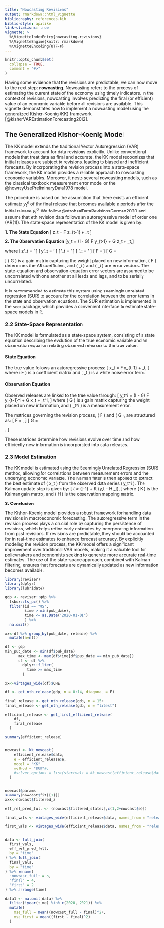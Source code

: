 ```yaml
---
title: "Nowcasting Revisions"
output: rmarkdown::html_vignette
bibliography: references.bib
biblio-style: apalike
link-citations: true
vignette: >
  %\VignetteIndexEntry{nowcasting-revisions}
  %\VignetteEngine{knitr::rmarkdown}
  %\VignetteEncoding{UTF-8}
---
```


```r
knitr::opts_chunk$set(
  collapse = TRUE,
  comment = "#>"
)
```

Having some evidence that the revisions are predictable, we can now move to the next step: **nowcasting**. Nowcasting refers to the process of estimating the current state of the economy using timely indicators. In the context of revisions, nowcasting involves predicting the final (or efficient) value of an economic variable before all revisions are available. This vignette demonstrates how to implement a nowcasting model using the generalized Kishor-Koenig (KK) framework [@kishorVAREstimationForecasting2012].

## The Generalized Kishor-Koenig Model

The KK model extends the traditional Vector Autoregression (VAR) framework to account for data revisions explicitly. Unlike conventional models that treat data as final and accurate, the KK model recognizes that initial releases are subject to revisions, leading to biased and inefficient forecasts. By incorporating the revision process into a state-space framework, the KK model provides a reliable approach to nowcasting economic variables. Moreover, it nests several nowcasting models, such as the classical textbook measurement error model or the @howreyUsePreliminaryData1978 model.

The procedure is based on the assumption that there exists an efficient estimate $y_t^e$ of the final release that becomes available $e$ periods after the initial release $y_t^0$. We follow @strohsalDataRevisionsGerman2020 and assume that $e$th revision data follows an autoregressive model of order one (AR(1)). The state-space representation of the KK model is given by:

**1. The State Equation**
\[ z_t = F z_{t-1} + \nu_t \]

**2. The Observation Equation**
\[y_t = (I - G) F y_{t-1} + G z_t + \epsilon_t,\]

where 
\[ z'_t = \begin{bmatrix} y_{t-e}^e, y_{t-e +1}^e, ...,  y_t^e \end{bmatrix}' \]
\[ y'_t = \begin{bmatrix} y_{t-e}^e, y_{t-e +1}^{e-1}, ...,  y_t^0 \end{bmatrix}' \]
\[ \nu'_t = \begin{bmatrix} 0, 0, ...,  \nu_{0,t} \end{bmatrix}' \]
\[ \epsilon'_t = \begin{bmatrix} 0, \epsilon_{e-1,t}, ...,  \epsilon_{1,t}, \epsilon_{0,t} \end{bmatrix}' \]
\[
F = \begin{bmatrix} 0 & 1 & 0 & \dots & 0 \\
                      0 & 0 & 1 & \dots & 0 \\
                      \vdots & \vdots & \vdots & \ddots & \vdots \\
                      0 & 0 & 0 & \dots & 1 \\
                      0 & 0 & 0 & \dots & F_0 \end{bmatrix}
\]
\[
G = \begin{bmatrix} 1 & 0 & \dots & 0 \\
                      G_{e-1,e} & G_{e-1,e-1} & \dots & G_{e-1,0} \\
                      G_{e-2,e} & G_{e-2,e-1} & \dots & G_{e-2,0} \\
                      \vdots & \vdots & \ddots & \vdots \\
                      G_{0,e} & G_{0,e-1} & \dots & G_{0,0} \end{bmatrix}
\]
\( G \) is a gain matrix capturing the weight placed on new information, \( F \) determines the AR coefficient, and \( \nu_t \) and \( \epsilon_t \) are error vectors. The state-equation and observation-equation error vectors are assumed to be uncorrelated with one another at all leads and lags, and to be serially uncorrelated.

It is recommended to estimate this system using seemingly unrelated regression (SUR) to account for the correlation between the error terms in the state and observation equations. The SUR estimation is implemented in the `seem` package, which provides a convenient interface to estimate state-space models in R.


### 2.2 State-Space Representation
The KK model is formulated as a state-space system, consisting of a state equation describing the evolution of the true economic variable and an observation equation relating observed releases to the true value.

#### State Equation
The true value follows an autoregressive process:
\[
x_t = F x_{t-1} + \nu_t,
\]
where \( F \) is a coefficient matrix and \( \nu_t \) is a white noise error term.

#### Observation Equation
Observed releases are linked to the true value through:
\[
y_t^i = (I - G) F y_{t-1}^i + G x_t + \epsilon_t^i,
\]
where \( G \) is a gain matrix capturing the weight placed on new information, and \( \epsilon_t^i \) is a measurement error.

The matrices governing the revision process, \( F \) and \( G \), are structured as:
\[
F = \begin{bmatrix} 0 & 1 & 0 & \dots & 0 \\
                      0 & 0 & 1 & \dots & 0 \\
                      \vdots & \vdots & \vdots & \ddots & \vdots \\
                      0 & 0 & 0 & \dots & 1 \\
                      0 & 0 & 0 & \dots & F_0 \end{bmatrix},
\]
\[
G = \begin{bmatrix} 1 & 0 & \dots & 0 \\
                      G_{e-1,e} & G_{e-1,e-1} & \dots & G_{e-1,0} \\
                      G_{e-2,e} & G_{e-2,e-1} & \dots & G_{e-2,0} \\
                      \vdots & \vdots & \ddots & \vdots \\
                      G_{0,e} & G_{0,e-1} & \dots & G_{0,0} \end{bmatrix}.
\]

These matrices determine how revisions evolve over time and how efficiently new information is incorporated into data releases.

### 2.3 Model Estimation
The KK model is estimated using the Seemingly Unrelated Regression (SUR) method, allowing for correlations between measurement errors and the underlying economic variable. The Kalman filter is then applied to extract the best estimate of \( x_t \) from the observed data series \( y_t^i \). The Kalman update step is given by:
\[
\hat{x}_t = \hat{F} \hat{x}_{t-1} + K (y_t - H \hat{x}_t),
\]
where \( K \) is the Kalman gain matrix, and \( H \) is the observation mapping matrix.

**3. Conclusion**

The Kishor-Koenig model provides a robust framework for handling data revisions in macroeconomic forecasting. The autoregressive term in the revision process plays a crucial role by capturing the persistence of revisions, which helps refine early estimates by incorporating information from past revisions. If revisions are predictable, they should be accounted for in real-time estimates to enhance forecast accuracy. By explicitly modeling the revision process, the KK model offers a significant improvement over traditional VAR models, making it a valuable tool for policymakers and economists seeking to generate more accurate real-time estimates. The use of the state-space approach, combined with Kalman filtering, ensures that forecasts are dynamically updated as new information becomes available.




```r
library(reviser)
library(dplyr)
library(lubridate)

gdp <- reviser::gdp %>%
  tsbox::ts_pc() %>%
  filter(id == "US",
         time > min(pub_date),
         time <= as.Date("2020-01-01")
         ) %>%
  na.omit()

xx<-df %>% group_by(pub_date, release) %>%
  mutate(n=n())

df <- gdp
min_pub_date <- min(df$pub_date)
      max_time <- max(df$time[df$pub_date == min_pub_date])
      df <- df %>%
        dplyr::filter(
          time >= max_time
        )
      
xx<-vintages_wide(df)$CHE

df <- get_nth_release(gdp, n = 0:14, diagonal = F)

final_release <- get_nth_release(gdp, n = 15)
final_release <- get_nth_release(gdp, n = "latest")

efficient_release <- get_first_efficient_release(
    df,
    final_release
  )

summary(efficient_release)


nowcast <- kk_nowcast(
    efficient_release$data, 
    e = efficient_release$e,
    model = "KK",
    method = "SUR"#,
    #solver_options = list(startvals = kk_nowcast(efficient_release$data, e = efficient_release$e, model = "KK", method = "OLS")$params)
  )


nowcast$params
summary(nowcast$fit[[1]])
xxx<-nowcast$filtered_z

eff_rel_pred_full <- (nowcast$filtered_states[,c(1,2+nowcast$e)])

final_vals <- vintages_wide(efficient_release$data, names_from = "release")[,c("time", "final")]

first_vals <- vintages_wide(efficient_release$data, names_from = "release")[,c(1,2)]


data <- full_join(
  first_vals,
  eff_rel_pred_full,
  by = "time"
) %>% full_join(
  final_vals,
  by = "time"
) %>% rename(
  "nowcast_full" = 3,
  "final" = 4,
  "first" = 2
) %>% arrange(time)

data1 <- na.omit(data) %>%
  filter(!year(time) %in% c(2020, 2021)) %>%
  mutate(
    mse_full = mean((nowcast_full - final)^2),
    mse_first = mean((first - final)^2)
  )

```
